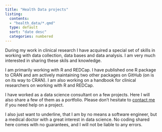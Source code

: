 ```yaml
---
title: "Health Data projects"
listing:
  contents:
  - "health_data/*.qmd"
  type: default
  sort: "date desc"
  categories: numbered
---
```


During my work in clinical research I have acquired a special set of skills in working with data collection, data bases and data analysis. I am very much interested in sharing these skils and knowledge.

I am primarily working with R and REDCap. I have published one R package to CRAN and am actively maintaining two other packages on GitHub (on is on its way to CRAN). I am also working on a handbook for clinical researchers on working with R and REDCap.

I have worked as a data science consultant on a few projects. Here I will also share a few of them as a portfolio. Please don't hesitate to [contact me](mailto:andreas@gdamsbo.dk) if you need help on a project.

I also just want to underline, that I am by no means a software engineer, but a medical doctor with a great interest in data science. No coding shared here comes with no guarantees, and I will not be liable to any errors.
